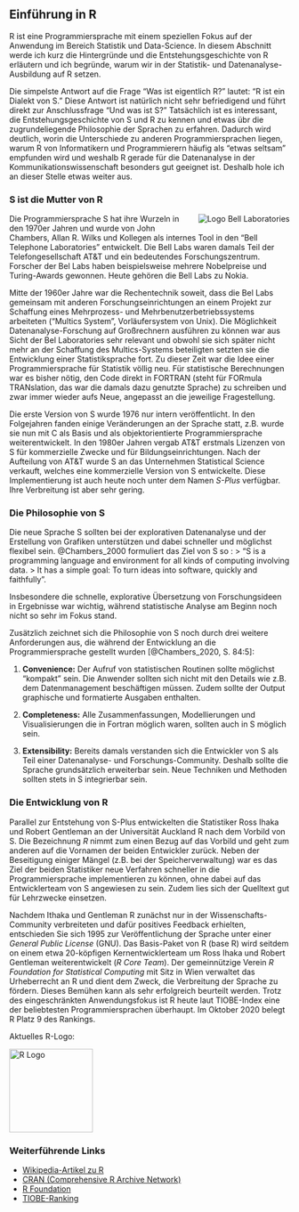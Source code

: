 ## Einführung in R

R ist eine Programmiersprache mit einem speziellen Fokus auf der Anwendung im Bereich Statistik und 
Data-Science. In diesem Abschnitt werde ich kurz die Hintergründe und die Entstehungsgeschichte von
R erläutern und ich begründe, warum wir in der Statistik- und Datenanalyse-Ausbildung auf 
R setzen.

Die simpelste Antwort auf die Frage "Was ist eigentlich R?" lautet: "R ist ein Dialekt von S." 
Diese Antwort ist natürlich nicht sehr befriedigend und führt direkt zur Anschlussfrage 
"Und was ist S?" Tatsächlich ist es interessant, die Entstehungsgeschichte von S und R zu kennen und 
etwas übr die zugrundeliegende Philosophie der Sprachen zu erfahren. 
Dadurch wird deutlich, worin die Unterschiede zu anderen Programmiersprachen liegen, warum
R von Informatikern und Programmierern häufig als "etwas seltsam" empfunden wird und weshalb R gerade 
für die Datenanalyse in der Kommunikationswissenschaft besonders gut geeignet ist.
Deshalb hole ich an dieser Stelle etwas weiter aus.


### S ist die Mutter von R

<img src="https://upload.wikimedia.org/wikipedia/en/e/e8/Bell_Labs_logo%2C_1984-1995.png" alt="Logo Bell Laboratories"  style="float: right;margin-left:15px;margin-bottom:15px">
Die Programmiersprache S hat ihre Wurzeln in den 1970er Jahren und wurde von John Chambers, 
Allan R. Wilks und Kollegen als internes Tool in den "Bell Telephone Laboratories" entwickelt.
Die Bell Labs waren damals Teil der Telefongesellschaft AT&T und ein bedeutendes Forschungszentrum. 
Forscher der Bel Labs haben beispielsweise mehrere Nobelpreise und Turing-Awards gewonnen. 
Heute gehören die Bell Labs zu Nokia.

Mitte der 1960er Jahre war die Rechentechnik soweit, dass die Bel Labs gemeinsam mit anderen 
Forschungseinrichtungen an einem Projekt zur Schaffung eines Mehrprozess- und Mehrbenutzerbetriebssystems arbeiteten ("Multics System", Vorläufersystem von Unix). 
Die Möglichkeit Datenanalyse-Forschung auf Großrechnern ausführen zu können war aus Sicht der Bel Laboratories sehr relevant und obwohl sie sich später nicht mehr an der Schaffung des Multics-Systems beteiligten setzten sie die Entwicklung einer Statistiksprache fort.
Zu dieser Zeit war die Idee einer Programmiersprache für Statistik völlig neu. 
Für statistische Berechnungen war es bisher nötig, den Code direkt in FORTRAN (steht für FORmula TRANslation, das war die damals dazu genutzte Sprache) zu schreiben und zwar immer wieder aufs Neue, angepasst an die jeweilige Fragestellung.

Die erste Version von S wurde 1976 nur intern veröffentlicht. In den Folgejahren fanden einige 
Veränderungen an der Sprache statt, z.B. wurde sie nun mit C als Basis und als objektorientierte 
Programmiersprache weiterentwickelt. In den 1980er Jahren vergab AT&T erstmals Lizenzen von S für 
kommerzielle Zwecke und für Bildungseinrichtungen. 
Nach der Aufteilung von AT&T wurde S an das Unternehmen Statistical Science verkauft, welches eine kommerzielle Version von S entwickelte. 
Diese Implementierung ist auch heute noch unter dem Namen *S-Plus* verfügbar.
Ihre Verbreitung ist aber sehr gering.


### Die Philosophie von S

Die neue Sprache S sollten bei der explorativen Datenanalyse und der Erstellung von Grafiken unterstützen 
und dabei schneller und möglichst flexibel sein. 
@Chambers_2000 formuliert das Ziel von S so : 
> “S is a programming language and environment for all kinds of computing involving data. 
> It has a simple goal: To turn ideas into software, quickly and faithfully”.

Insbesondere die schnelle, explorative Übersetzung von Forschungsideen in Ergebnisse war wichtig, während statistische Analyse am Beginn noch nicht so sehr im Fokus stand.

Zusätzlich zeichnet sich die Philosophie von S noch durch drei weitere Anforderungen aus, die 
während der Entwicklung an die Programmiersprache gestellt wurden [@Chambers_2020, S. 84:5]:

1. **Convenience:** Der Aufruf von statistischen Routinen sollte möglichst "kompakt" sein. Die Anwender sollten sich nicht mit den Details wie z.B. dem Datenmanagement beschäftigen müssen. Zudem sollte der Output graphische und formatierte Ausgaben enthalten.

2. **Completeness:** Alle Zusammenfassungen, Modellierungen und Visualisierungen die in Fortran möglich 
waren, sollten auch in S möglich sein.

3. **Extensibility:** Bereits damals verstanden sich die Entwickler von S als Teil einer Datenanalyse- und 
Forschungs-Community. 
Deshalb sollte die Sprache grundsätzlich erweiterbar sein. Neue Techniken und Methoden sollten stets in S integrierbar sein.


### Die Entwicklung von R

Parallel zur Entstehung von S-Plus entwickelten die Statistiker Ross Ihaka und Robert Gentleman 
an der Universität Auckland R nach dem Vorbild von S. Die Bezeichnung *R* nimmt zum einen Bezug auf das Vorbild und geht zum anderen auf die Vornamen der beiden Entwickler zurück.
Neben der Beseitigung einiger Mängel (z.B. bei der Speicherverwaltung) war es das Ziel der beiden Statistiker neue Verfahren schneller in die Programmiersprache implementieren zu können, ohne dabei auf das Entwicklerteam von S angewiesen zu sein. 
Zudem lies sich der Quelltext gut für Lehrzwecke einsetzen. 

Nachdem Ithaka und Gentleman R zunächst nur in der Wissenschafts-Community verbreiteten und dafür 
positives Feedback erhielten, entschieden Sie sich 1995 zur Veröffentlichung der Sprache unter einer 
*General Public License* (GNU). 
Das Basis-Paket von R (base R) wird seitdem on einem etwa 20-köpfigen Kernentwicklerteam um Ross Ihaka und Robert 
Gentleman weiterentwickelt (*R Core Team*). 
Der gemeinnützige Verein *R Foundation for Statistical Computing* mit Sitz in Wien verwaltet das Urheberrecht an R 
und dient dem Zweck, die Verbreitung der Sprache zu fördern. 
Dieses Bemühen kann als sehr erfolgreich beurteilt werden.
Trotz des eingeschränkten Anwendungsfokus ist R heute laut TIOBE-Index eine der beliebtesten Programmiersprachen überhaupt. Im Oktober 2020 belegt R Platz 9 des Rankings.

Aktuelles R-Logo:

<img src="images/rlogo.svg" alt="R Logo" style="width:150px">

### Weiterführende Links {-}
- [Wikipedia-Artikel zu R](https://de.wikipedia.org/wiki/R_(Programmiersprache))
- [CRAN (Comprehensive R Archive Network)](https://cran.r-project.org/)
- [R Foundation](https://www.r-project.org/foundation/)
- [TIOBE-Ranking](https://www.tiobe.com/tiobe-index/)
